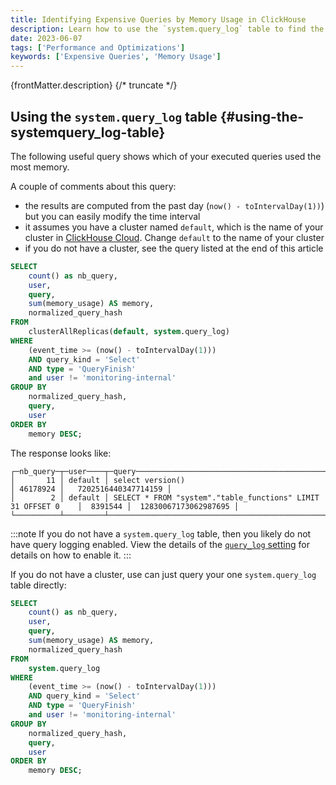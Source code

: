 ```yaml
---
title: Identifying Expensive Queries by Memory Usage in ClickHouse
description: Learn how to use the `system.query_log` table to find the most memory-intensive queries in ClickHouse, with examples for clustered and standalone setups.
date: 2023-06-07
tags: ['Performance and Optimizations']
keywords: ['Expensive Queries', 'Memory Usage']
---
```


{frontMatter.description}
{/* truncate */}

## Using the `system.query_log` table {#using-the-systemquery_log-table}

The following useful query shows which of your executed queries used the most memory.

A couple of comments about this query:

- the results are computed from the past day (`now() - toIntervalDay(1))`) but you can easily modify the time interval
- it assumes you have a cluster named `default`, which is the name of your cluster in [ClickHouse Cloud](https://console.clickhouse.cloud). Change `default` to the name of your cluster
- if you do not have a cluster, see the query listed at the end of this article


```sql
SELECT
    count() as nb_query,
    user,
    query,
    sum(memory_usage) AS memory,
    normalized_query_hash
FROM
    clusterAllReplicas(default, system.query_log)
WHERE
    (event_time >= (now() - toIntervalDay(1)))
    AND query_kind = 'Select'
    AND type = 'QueryFinish'
    and user != 'monitoring-internal'
GROUP BY
    normalized_query_hash,
    query,
    user
ORDER BY
    memory DESC;
```

The response looks like:

```response
┌─nb_query─┬─user────┬─query─────────────────────────────────────────────────────────┬───memory─┬─normalized_query_hash─┐
│       11 │ default │ select version()                                              │ 46178924 │   7202516440347714159 │
│        2 │ default │ SELECT * FROM "system"."table_functions" LIMIT 31 OFFSET 0    │  8391544 │  12830067173062987695 │
└──────────┴─────────┴───────────────────────────────────────────────────────────────┴──────────┴───────────────────────┘
```

:::note
If you do not have a `system.query_log` table, then you likely do not have query logging enabled. View the details of the [`query_log` setting](https://clickhouse.com/docs/operations/server-configuration-parameters/settings#server_configuration_parameters-query-log) for details on how to enable it.
:::

If you do not have a cluster, use can just query your one `system.query_log` table directly:

```sql
SELECT
    count() as nb_query,
    user,
    query,
    sum(memory_usage) AS memory,
    normalized_query_hash
FROM
    system.query_log
WHERE
    (event_time >= (now() - toIntervalDay(1)))
    AND query_kind = 'Select'
    AND type = 'QueryFinish'
    and user != 'monitoring-internal'
GROUP BY
    normalized_query_hash,
    query,
    user
ORDER BY
    memory DESC;
```